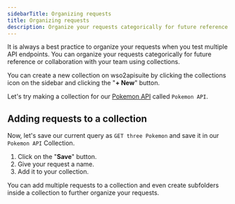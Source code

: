 ```yaml
---
sidebarTitle: Organizing requests
title: Organizing requests
description: Organize your requests categorically for future reference or collaboration with your team using collections.
---
```


It is always a best practice to organize your requests when you test multiple API endpoints. You can organize your requests categorically for future reference or collaboration with your team using collections.

You can create a new collection on wso2apisuite by clicking the collections icon on the sidebar and clicking the "**+ New**" button.

Let's try making a collection for our [Pokemon API](https://github.com/PokeAPI/pokeapi) called `Pokemon API`.

## Adding requests to a collection

Now, let's save our current query as `GET three Pokemon` and save it in our `Pokemon API` Collection.

1. Click on the "**Save**" button.
2. Give your request a name.
3. Add it to your collection.

<Tip>You can add multiple requests to a collection and even create subfolders inside a collection to further organize your requests.</Tip>
